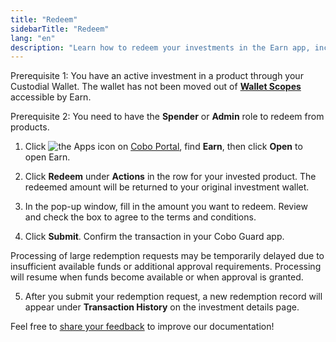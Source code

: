 ```yaml
---
title: "Redeem"
sidebarTitle: "Redeem"
lang: "en"
description: "Learn how to redeem your investments in the Earn app, including the process and implications of withdrawing invested funds."
---
```


<Note>Prerequisite 1: You have an active investment in a product through your Custodial Wallet. The wallet has not been moved out of [**Wallet Scopes**](/en/apps/app-settings) accessible by Earn.</Note>

<Note>Prerequisite 2: You need to have the **Spender** or **Admin** role to redeem from products.</Note>

1. Click <img src="/en/images/common/icon_apps.svg" className="icon" alt="the Apps icon"/> on [Cobo Portal](https://portal.cobo.com/login), find **Earn**, then click **Open** to open Earn.

2. Click **Redeem** under **Actions** in the row for your invested product. The redeemed amount will be returned to your original investment wallet.

3. In the pop-up window, fill in the amount you want to redeem. Review and check the box to agree to the terms and conditions.

4. Click **Submit**. Confirm the transaction in your Cobo Guard app.

<Info>Processing of large redemption requests may be temporarily delayed due to insufficient available funds or additional approval requirements. Processing will resume when funds become available or when approval is granted.</Info>

5. After you submit your redemption request, a new redemption record will appear under **Transaction History** on the investment details page.

<Tip>Feel free to [share your feedback](https://forms.zohopublic.com/cobo/form/DocumentFeedbackForm/formperma/QvLOhxJv1_JMsJ-1dleZ8Itb_7rzN-LtgvsDdxosoVI?referrername=manuals) to improve our documentation!</Tip>
